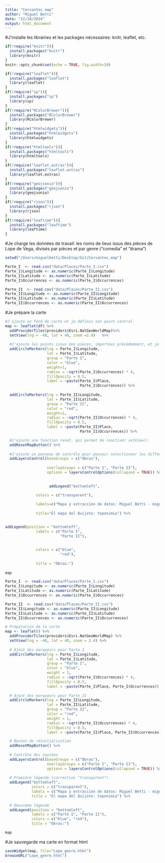 ```yaml
---
title: "Cervantes map"
author: "Miguel Betti"
date: "22/10/2024"
output: html_document
---
```


#J'installe les librairies et les packages nécessaires: knitr, leaflet, etc.

```r
if(!require("knitr")){
  install.packages("knitr")
  library(knitr)
}
knitr::opts_chunk$set(echo = TRUE, fig.width=20)
```

```r
if(!require("leaflet")){
  install.packages("leaflet")
  library(leaflet)
}
if(!require("sp")){
  install.packages("sp")
  library(sp)
}
if(!require("RColorBrewer")){
  install.packages("RColorBrewer")
  library(RColorBrewer)
}
if(!require("htmlwidgets")){
  install.packages("htmlwidgets")
  library(htmlwidgets)
}
if(!require("htmltools")){
  install.packages("htmltools")
  library(htmltools)
}
if(!require("leaflet.extras")){
  install.packages("leaflet.extras")
  library(leaflet.extras)
}
if(!require("geojsonio")){
  install.packages("geojsonio")
  library(geojsonio)
}
if(!require("rjson")){
  install.packages("rjson")
  library(rjson)
}
if(!require("leaftime")){
  install.packages("leaftime")
  library(leaftime)
}

```

#Je charge les données de travail: les noms de lieux issus des pièces de Lope de Vega, divisés par pièces et par genre ("comedia" et "drama")
```r
setwd("/Users/miguelbetti/Desktop/Git/Cervantes_map")
```


```r
Parte_I  <- read.csv("data/Places/Parte_I.csv")
Parte_I$Longitude <- as.numeric(Parte_I$Longitude)
Parte_I$Latitude <- as.numeric(Parte_I$Latitude)
Parte_I$Occurrences <- as.numeric(Parte_I$Occurrences)
```

```r
Parte_II  <- read.csv("data/Places/Parte_II.csv")
Parte_II$Longitude <- as.numeric(Parte_II$Longitude)
Parte_II$Latitude <- as.numeric(Parte_II$Latitude)
Parte_II$Occurrences <- as.numeric(Parte_II$Occurrences)
```

#Je prépare la carte
```r
#J'ajoute un fond de carte et je définis son point central
map <- leaflet(df) %>%
  addProviderTiles(providers$Esri.NatGeoWorldMap)%>% 
  setView(lng = -40, lat = 40, zoom =2.4)   %>%
  
  #J'ajoute les points issus des pièces, importées précédemment, et je leur attribue la couleur, la   taille et l'opacité
  addCircleMarkers(lng = Parte_I$Longitude, 
                   lat = Parte_I$Latitude,
                   group = "Parte I",
                   color = "blue",
                   weight=1,
                   radius = ~sqrt(Parte_I$Occurrences) * 4,
                   fillOpacity = 0.5,
                   label = ~paste(Parte_I$Place,
                                  Parte_I$Occurrences)) %>%
  
  addCircleMarkers(lng = Parte_II$Longitude, 
                   lat = Parte_II$Latitude,
                   group = "Parte II",
                   color = "red",
                   weight=1,
                   radius = ~sqrt(Parte_II$Occurrences) * 4,
                   fillOpacity = 0.5,
                   label = ~paste(Parte_II$Place,
                                  Parte_II$Occurrences)) %>%

  #J'ajoute une fonction reset, qui permet de reactiver setView()
  addResetMapButton() %>%
  
  #J'ajoute un panneau de contrôle pour pouvoir selectionner les différentes options, des légendes,   et je définis leur position
  addLayersControl(baseGroups = c("Obras"),
                   
                   overlayGroups = c("Parte I", "Parte II"),
                   options = layersControlOptions(collapsed = TRUE)) %>%
  
                   
                    addLegend("bottomleft", 
              
              colors = c("transparent"),

              labels=c("Mapa y extracción de datos: Miguel Betti - miguel.betti@unige.ch"),
             
              title="El mapa del Quijote: toponimia") %>%
  

addLegend(position = "bottomleft", 
              labels = c("Parte I",
                         "Parte II"), 
              
                
              colors = c("blue",
                         "red"),
              
              title = "Obras:")
  
map
```

```r
Parte_I  <- read.csv("data/Places/Parte_I.csv")
Parte_I$Longitude <- as.numeric(Parte_I$Longitude)
Parte_I$Latitude <- as.numeric(Parte_I$Latitude)
Parte_I$Occurrences <- as.numeric(Parte_I$Occurrences)

Parte_II  <- read.csv("data/Places/Parte_II.csv")
Parte_II$Longitude <- as.numeric(Parte_II$Longitude)
Parte_II$Latitude <- as.numeric(Parte_II$Latitude)
Parte_II$Occurrences <- as.numeric(Parte_II$Occurrences)

# Préparation de la carte
map <- leaflet() %>%
  addProviderTiles(providers$Esri.NatGeoWorldMap) %>% 
  setView(lng = -40, lat = 40, zoom = 2.4) %>%
  
  # Ajout des marqueurs pour Parte I
  addCircleMarkers(lng = Parte_I$Longitude, 
                   lat = Parte_I$Latitude,
                   group = "Parte I",
                   color = "blue",
                   weight = 1,
                   radius = ~sqrt(Parte_I$Occurrences) * 4,
                   fillOpacity = 0.5,
                   label = ~paste(Parte_I$Place, Parte_I$Occurrences)) %>%
  
  # Ajout des marqueurs pour Parte II
  addCircleMarkers(lng = Parte_II$Longitude, 
                   lat = Parte_II$Latitude,
                   group = "Parte II",
                   color = "red",
                   weight = 1,
                   radius = ~sqrt(Parte_II$Occurrences) * 4,
                   fillOpacity = 0.5,
                   label = ~paste(Parte_II$Place, Parte_II$Occurrences)) %>%

  # Bouton de réinitialisation
  addResetMapButton() %>%
  
  # Contrôle des couches
  addLayersControl(baseGroups = c("Obras"),
                   overlayGroups = c("Parte I", "Parte II"),
                   options = layersControlOptions(collapsed = TRUE)) %>%
  
  # Première légende (correction "transparent")
  addLegend("bottomleft", 
            colors = c("transparent"),
            labels = c("Mapa y extracción de datos: Miguel Betti - miguel.betti@unige.ch"),
            title = "El mapa del Quijote: toponimia") %>%
  
  # Deuxième légende
  addLegend(position = "bottomleft", 
            labels = c("Parte I", "Parte II"), 
            colors = c("blue", "red"),
            title = "Obras:")

map
```


#Je sauvegarde ma carte en format html
```r
saveWidget(map, file="Lope_genre.html")
browseURL("Lope_genre.html")
```




